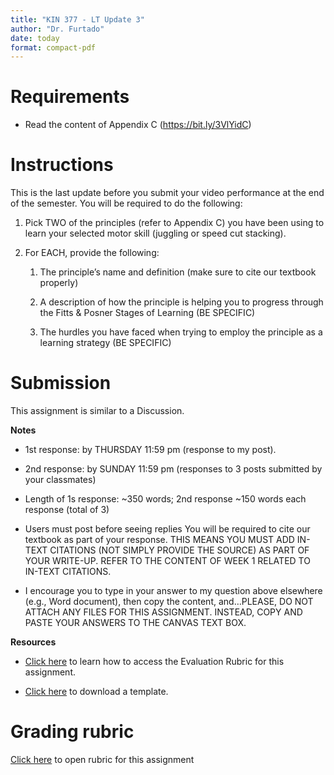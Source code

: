 ```yaml
---
title: "KIN 377 - LT Update 3"
author: "Dr. Furtado"
date: today
format: compact-pdf
---
```


# Requirements

-   Read the content of Appendix C (<https://bit.ly/3VlYidC>)

# Instructions

This is the last update before you submit your video performance at the end of the semester. You will be required to do the following:

1.  Pick TWO of the principles (refer to Appendix C) you have been using to learn your selected motor skill (juggling or speed cut stacking).

2.  For EACH, provide the following:

    1.  The principle's name and definition (make sure to cite our textbook properly)

    2.  A description of how the principle is helping you to progress through the Fitts & Posner Stages of Learning (BE SPECIFIC)

    3.  The hurdles you have faced when trying to employ the principle as a learning strategy (BE SPECIFIC)

# Submission

This assignment is similar to a Discussion.

**Notes**

-   1st response: by THURSDAY 11:59 pm (response to my post).

-   2nd response: by SUNDAY 11:59 pm (responses to 3 posts submitted by your classmates)

-   Length of 1s response: \~350 words; 2nd response \~150 words each response (total of 3)

-   Users must post before seeing replies You will be required to cite our textbook as part of your response. THIS MEANS YOU MUST ADD IN-TEXT CITATIONS (NOT SIMPLY PROVIDE THE SOURCE) AS PART OF YOUR WRITE-UP. REFER TO THE CONTENT OF WEEK 1 RELATED TO IN-TEXT CITATIONS.

-   I encourage you to type in your answer to my question above elsewhere (e.g., Word document), then copy the content, and...PLEASE, DO NOT ATTACH ANY FILES FOR THIS ASSIGNMENT. INSTEAD, COPY AND PASTE YOUR ANSWERS TO THE CANVAS TEXT BOX.

**Resources**

-   [Click here](https://drfurtado.github.io/site/courses/377/syllabus.html#appendix-d) to learn how to access the Evaluation Rubric for this assignment.

-   [Click here](https://mycsunemail-my.sharepoint.com/:w:/g/personal/ovande_furtado_csun_edu/EYxJHESvsAhEg-MXzmlY70EBeM9XdBO5hXo561QS7jNqEw?e=VGXanv) to download a template.

# Grading rubric

[Click here](https://drfurtado.github.io/site/courses/377/rubric-update3.html) to open rubric for this assignment
